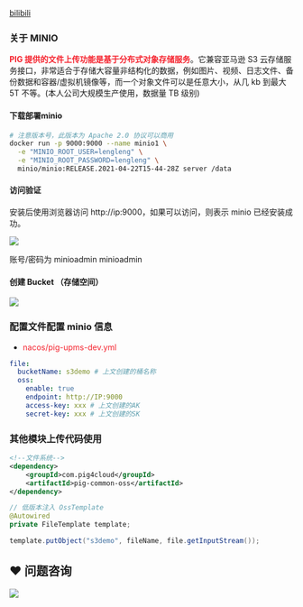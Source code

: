 [bilibili](https://player.bilibili.com/player.html?bvid=BV12t411B7e9&p=7&page=7)



### 关于 MINIO


**<font style="color:#F5222D;">PIG 提供的文件上传功能是基于分布式对象存储服务</font>**。它兼容亚马逊 S3 云存储服务接口，非常适合于存储大容量非结构化的数据，例如图片、视频、日志文件、备份数据和容器/虚拟机镜像等，而一个对象文件可以是任意大小，从几 kb 到最大 5T 不等。(本人公司大规模生产使用，数据量 TB 级别)

#### 下载部署minio


```bash
# 注意版本号，此版本为 Apache 2.0 协议可以商用
docker run -p 9000:9000 --name minio1 \
  -e "MINIO_ROOT_USER=lengleng" \
  -e "MINIO_ROOT_PASSWORD=lengleng" \
  minio/minio:RELEASE.2021-04-22T15-44-28Z server /data
```



#### 访问验证


安装后使用浏览器访问 http://ip:9000，如果可以访问，则表示 minio 已经安装成功。



![](https://minio.pigx.vip/oss/1634624805.png)

账号/密码为 minioadmin minioadmin



#### 创建 Bucket （存储空间）


![](https://minio.pigx.vip/oss/1631164105.png)



### 配置文件配置 minio 信息


+ <font style="color:#F5222D;">nacos/pig-upms-dev.yml</font>

```yaml
file:
  bucketName: s3demo # 上文创建的桶名称
  oss:
    enable: true
    endpoint: http://IP:9000
    access-key: xxx # 上文创建的AK
    secret-key: xxx # 上文创建的SK
```



### 其他模块上传代码使用


```xml
<!--文件系统-->
<dependency>
	<groupId>com.pig4cloud</groupId>
	<artifactId>pig-common-oss</artifactId>
</dependency>

```



```java
// 低版本注入 OssTemplate
@Autowired
private FileTemplate template;

template.putObject("s3demo", fileName, file.getInputStream());
```

## ❤  问题咨询
![](https://cdn.nlark.com/yuque/0/2022/gif/283679/1662563973685-c22e9831-db66-42b5-973f-886d25d1e0e7.gif)

